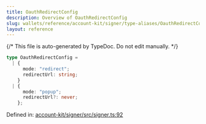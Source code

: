 ```yaml
---
title: OauthRedirectConfig
description: Overview of OauthRedirectConfig
slug: wallets/reference/account-kit/signer/type-aliases/OauthRedirectConfig
layout: reference
---
```


{/* This file is auto-generated by TypeDoc. Do not edit manually. */}

```ts
type OauthRedirectConfig =
  | {
      mode: "redirect";
      redirectUrl: string;
    }
  | {
      mode: "popup";
      redirectUrl?: never;
    };
```

Defined in: [account-kit/signer/src/signer.ts:92](https://github.com/alchemyplatform/aa-sdk/blob/dc58c113ff1eeb06d4b3f76c505cbbaad47db8fc/account-kit/signer/src/signer.ts#L92)
